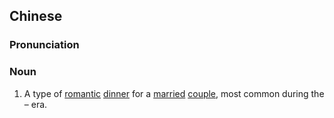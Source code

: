 {{also|开芳宴}}
==Chinese==
{{zh-forms|s=开芳宴}}

===Pronunciation===
{{zh-pron
|m=kāifāngyàn
|c=hoi1 fong1 jin3
|cat=n
}}

===Noun===
{{zh-noun}}

# {{lb|zh|historical}} A type of [[romantic]] [[dinner]] for a [[married]] [[couple]], most common during the {{w|Song Dynasty|Song}} – {{w|Jin dynasty (1115–1234)|Jin Dynasty}} era.
